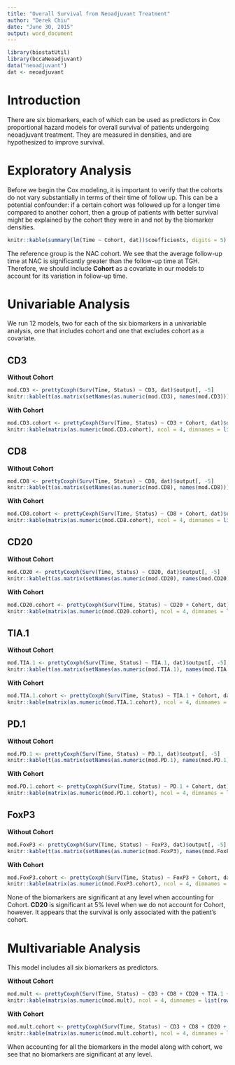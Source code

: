 ```yaml
---
title: "Overall Survival from Neoadjuvant Treatment"
author: "Derek Chiu"
date: "June 30, 2015"
output: word_document
---
```


```r
library(biostatUtil)
library(bccaNeoadjuvant)
data("neoadjuvant")
dat <- neoadjuvant
```

# Introduction
There are six biomarkers, each of which can be used as predictors in Cox proportional hazard models for overall survival of patients undergoing neoadjuvant treatment. They are measured in densities, and are hypothesized to improve survival.

# Exploratory Analysis
Before we begin the Cox modeling, it is important to verify that the cohorts do not vary substantially in terms of their time of follow up. This can be a potential confounder: if a certain cohort was followed up for a longer time compared to another cohort, then a group of patients with better survival might be explained by the cohort they were in and not by the biomarker densities.

```r
knitr::kable(summary(lm(Time ~ Cohort, dat))$coefficients, digits = 5)
```

The reference group is the NAC cohort. We see that the average follow-up time at NAC is significantly greater than the follow-up time at TGH. Therefore, we should include **Cohort** as a covariate in our models to account for its variation in follow-up time.

# Univariable Analysis
We run 12 models, two for each of the six biomarkers in a univariable analysis, one that includes cohort and one that excludes cohort as a covariate.

## CD3
**Without Cohort**
```r
mod.CD3 <- prettyCoxph(Surv(Time, Status) ~ CD3, dat)$output[, -5]
knitr::kable(t(as.matrix(setNames(as.numeric(mod.CD3), names(mod.CD3)))), digits = 5)
```

**With Cohort**
```r
mod.CD3.cohort <- prettyCoxph(Surv(Time, Status) ~ CD3 + Cohort, dat)$output[, -5]
knitr::kable(matrix(as.numeric(mod.CD3.cohort), ncol = 4, dimnames = list(rownames(mod.CD3.cohort), colnames(mod.CD3.cohort))))
```

## CD8

**Without Cohort**
```r
mod.CD8 <- prettyCoxph(Surv(Time, Status) ~ CD8, dat)$output[, -5]
knitr::kable(t(as.matrix(setNames(as.numeric(mod.CD8), names(mod.CD8)))), digits = 5)
```

**With Cohort**
```r
mod.CD8.cohort <- prettyCoxph(Surv(Time, Status) ~ CD8 + Cohort, dat)$output[, -5]
knitr::kable(matrix(as.numeric(mod.CD8.cohort), ncol = 4, dimnames = list(rownames(mod.CD8.cohort), colnames(mod.CD8.cohort))))
```

## CD20

**Without Cohort**
```r
mod.CD20 <- prettyCoxph(Surv(Time, Status) ~ CD20, dat)$output[, -5]
knitr::kable(t(as.matrix(setNames(as.numeric(mod.CD20), names(mod.CD20)))), digits = 5)
```

**With Cohort**
```r
mod.CD20.cohort <- prettyCoxph(Surv(Time, Status) ~ CD20 + Cohort, dat)$output[, -5]
knitr::kable(matrix(as.numeric(mod.CD20.cohort), ncol = 4, dimnames = list(rownames(mod.CD20.cohort), colnames(mod.CD20.cohort))))
```

## TIA.1

**Without Cohort**
```r
mod.TIA.1 <- prettyCoxph(Surv(Time, Status) ~ TIA.1, dat)$output[, -5]
knitr::kable(t(as.matrix(setNames(as.numeric(mod.TIA.1), names(mod.TIA.1)))), digits = 5)
```

**With Cohort**
```r
mod.TIA.1.cohort <- prettyCoxph(Surv(Time, Status) ~ TIA.1 + Cohort, dat)$output[, -5]
knitr::kable(matrix(as.numeric(mod.TIA.1.cohort), ncol = 4, dimnames = list(rownames(mod.TIA.1.cohort), colnames(mod.TIA.1.cohort))))
```

## PD.1

**Without Cohort**
```r
mod.PD.1 <- prettyCoxph(Surv(Time, Status) ~ PD.1, dat)$output[, -5]
knitr::kable(t(as.matrix(setNames(as.numeric(mod.PD.1), names(mod.PD.1)))), digits = 5)
```

**With Cohort**
```r
mod.PD.1.cohort <- prettyCoxph(Surv(Time, Status) ~ PD.1 + Cohort, dat)$output[, -5]
knitr::kable(matrix(as.numeric(mod.PD.1.cohort), ncol = 4, dimnames = list(rownames(mod.PD.1.cohort), colnames(mod.PD.1.cohort))))
```

## FoxP3

**Without Cohort**
```r
mod.FoxP3 <- prettyCoxph(Surv(Time, Status) ~ FoxP3, dat)$output[, -5]
knitr::kable(t(as.matrix(setNames(as.numeric(mod.FoxP3), names(mod.FoxP3)))), digits = 5)
```

**With Cohort**
```r
mod.FoxP3.cohort <- prettyCoxph(Surv(Time, Status) ~ FoxP3 + Cohort, dat)$output[, -5]
knitr::kable(matrix(as.numeric(mod.FoxP3.cohort), ncol = 4, dimnames = list(rownames(mod.FoxP3.cohort), colnames(mod.FoxP3.cohort))))
```

None of the biomarkers are significant at any level when accounting for Cohort. **CD20** is significant at 5% level when we do not account for Cohort, however. It appears that the survival is only associated with the patient's cohort.

# Multivariable Analysis

This model includes all six biomarkers as predictors.

**Without Cohort**
```r
mod.mult <- prettyCoxph(Surv(Time, Status) ~ CD3 + CD8 + CD20 + TIA.1 + PD.1 + FoxP3, dat)$output[, -5]
knitr::kable(matrix(as.numeric(mod.mult), ncol = 4, dimnames = list(rownames(mod.mult), colnames(mod.mult))))
```

**With Cohort**
```r
mod.mult.cohort <- prettyCoxph(Surv(Time, Status) ~ CD3 + CD8 + CD20 + TIA.1 + PD.1 + FoxP3 + Cohort, dat)$output[, -5]
knitr::kable(matrix(as.numeric(mod.mult.cohort), ncol = 4, dimnames = list(rownames(mod.mult.cohort), colnames(mod.mult.cohort))))
```

When accounting for all the biomarkers in the model along with cohort, we see that no biomarkers are significant at any level. 